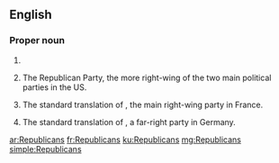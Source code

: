 {{also|republicans}}
==English==

===Proper noun===
{{head|en|noun plural form}}

# {{plural of|Republican|lang=en}}
# {{context|chiefly|US|informal|lang=en}} The Republican Party, the more right-wing of the two main political parties in the US.
# {{context|chiefly|Europe|informal|lang=en}} The standard translation of {{m|fr|Républicains}}, the main right-wing party in France.
# {{context|chiefly|Europe|informal|lang=en}} The standard translation of {{m|de|Republikaner}}, a far-right party in Germany.

[[ar:Republicans]]
[[fr:Republicans]]
[[ku:Republicans]]
[[mg:Republicans]]
[[simple:Republicans]]
